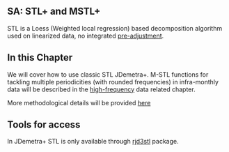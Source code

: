 ## SA: STL+ and MSTL+ {.unnumbered #a-sa-stl}

STL is a Loess (Weighted local regression) based decomposition algorithm used on linearized data, no integrated [pre-adjustment](#sa-pre-t).


## In this Chapter

We will cover how to use classic STL JDemetra+. M-STL functions for tackling multiple periodicities (with rounded frequencies) in infra-monthly data will be described in the [high-frequency]((#a-sa-hf)) data related chapter.  

More methodological details will be provided [here](#m-stl)

## Tools for access

In JDemetra+ STL is only available through [rjd3stl](https://github.com/rjdverse/rjd3stl) package.
